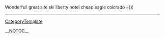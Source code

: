 Wonderfull great site ski liberty hotel cheap eagle colorado  =)))
----
[[CategoryTemplate]]

__NOTOC__